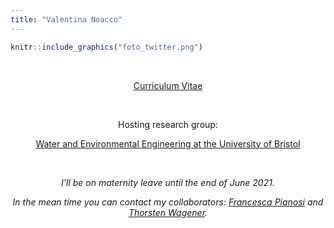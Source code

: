 ```yaml
---
title: "Valentina Noacco"
---
```


```r
knitr::include_graphics("foto_twitter.png")
```

<center>
[<i class="fa fa-envelope-o"></i>](mailto:valentina.noacco@bristol.ac.uk) \ \ \ \ [<i class="fa fa-institution"></i>](http://www.bristol.ac.uk/engineering/people/valentina-noacco/overview.html) \ \ \ [<i class="fa fa-graduation-cap"></i>](https://scholar.google.co.uk/citations?user=6RfiljEAAAAJ&hl=en) \ \ \ [<i class="fa fa-linkedin"></i>](https://www.linkedin.com/in/valentina-noacco-61633142/) \ \ \ [<i class="fa fa-twitter"></i>](https://twitter.com/valentinanoacco)
</center>


<center>
<a href="NOACCO_CV_2020.pdf#" class="download" title="CV">Curriculum Vitae</a>	

<br>

Hosting research group:

[Water and Environmental Engineering at the University of Bristol](http://www.bristol.ac.uk/engineering/research/water/)

<br>

<center>
_I'll be on maternity leave until the end of June 2021._

_In the mean time you can contact my collaborators:
[Francesca Pianosi](http://www.bristol.ac.uk/engineering/people/francesca-pianosi/overview.html) and [Thorsten Wagener](http://www.bristol.ac.uk/engineering/people/thorsten-wagener/index.html)._
<br>


